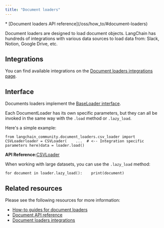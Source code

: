 ```yaml
---
title: "Document loaders"
---
```


<Info>
  * [Document loaders API reference](/oss/how_to/#document-loaders)
</Info>

Document loaders are designed to load document objects. LangChain has hundreds of integrations with various data sources to load data from: Slack, Notion, Google Drive, etc.

## Integrations

You can find available integrations on the [Document loaders integrations page](/oss/integrations/document_loaders).

## Interface

Documents loaders implement the [BaseLoader interface](https://python.langchain.com/api_reference/core/document_loaders/langchain_core.document_loaders.base.BaseLoader.html).

Each DocumentLoader has its own specific parameters, but they can all be invoked in the same way with the `.load` method or `.lazy_load`.

Here's a simple example:

```
from langchain_community.document_loaders.csv_loader import CSVLoaderloader = CSVLoader(    ...  # <-- Integration specific parameters here)data = loader.load()
```

**API Reference:**[CSVLoader](https://python.langchain.com/api_reference/community/document_loaders/langchain_community.document_loaders.csv_loader.CSVLoader.html)

When working with large datasets, you can use the `.lazy_load` method:

```
for document in loader.lazy_load():    print(document)
```

## Related resources

Please see the following resources for more information:

* [How-to guides for document loaders](/oss/how_to/#document-loaders)
* [Document API reference](https://python.langchain.com/api_reference/core/documents/langchain_core.documents.base.Document.html)
* [Document loaders integrations](/oss/integrations/document_loaders)
